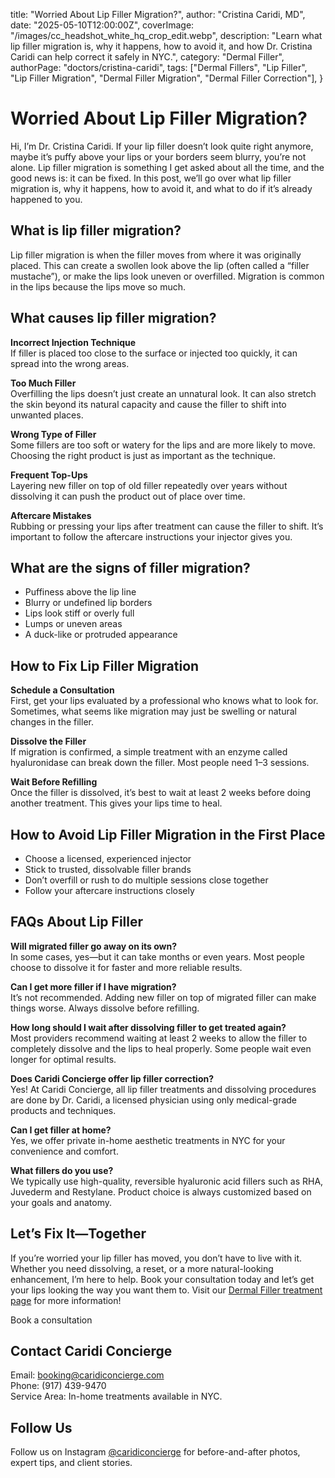   title: "Worried About Lip Filler Migration?",
  author: "Cristina Caridi, MD",
  date: "2025-05-10T12:00:00Z",
  coverImage: "/images/cc_headshot_white_hq_crop_edit.webp",
  description:
    "Learn what lip filler migration is, why it happens, how to avoid it, and how Dr. Cristina Caridi can help correct it safely in NYC.",
  category: "Dermal Filler",
  authorPage: "doctors/cristina-caridi",
  tags: ["Dermal Fillers", "Lip Filler", "Lip Filler Migration", "Dermal Filler Migration", "Dermal Filler Correction"],
}

# Worried About Lip Filler Migration?

Hi, I’m Dr. Cristina Caridi. If your lip filler doesn’t look quite right anymore, maybe it’s puffy above your lips or your borders seem blurry, you’re not alone. Lip filler migration is something I get asked about all the time, and the good news is: it can be fixed. In this post, we’ll go over what lip filler migration is, why it happens, how to avoid it, and what to do if it’s already happened to you.


## What is lip filler migration?

Lip filler migration is when the filler moves from where it was originally placed. This can create a swollen look above the lip (often called a “filler mustache”), or make the lips look uneven or overfilled. Migration is common in the lips because the lips move so much.


## What causes lip filler migration?

**Incorrect Injection Technique**  
If filler is placed too close to the surface or injected too quickly, it can spread into the wrong areas.

**Too Much Filler**  
Overfilling the lips doesn’t just create an unnatural look. It can also stretch the skin beyond its natural capacity and cause the filler to shift into unwanted places.

**Wrong Type of Filler**  
Some fillers are too soft or watery for the lips and are more likely to move. Choosing the right product is just as important as the technique.

**Frequent Top-Ups**  
Layering new filler on top of old filler repeatedly over years without dissolving it can push the product out of place over time.

**Aftercare Mistakes**  
Rubbing or pressing your lips after treatment can cause the filler to shift. It’s important to follow the aftercare instructions your injector gives you.


## What are the signs of filler migration?

- Puffiness above the lip line  
- Blurry or undefined lip borders  
- Lips look stiff or overly full  
- Lumps or uneven areas  
- A duck-like or protruded appearance  


## How to Fix Lip Filler Migration

**Schedule a Consultation**  
First, get your lips evaluated by a professional who knows what to look for. Sometimes, what seems like migration may just be swelling or natural changes in the filler.

**Dissolve the Filler**  
If migration is confirmed, a simple treatment with an enzyme called hyaluronidase can break down the filler. Most people need 1–3 sessions.

**Wait Before Refilling**  
Once the filler is dissolved, it’s best to wait at least 2 weeks before doing another treatment. This gives your lips time to heal. 


## How to Avoid Lip Filler Migration in the First Place

- Choose a licensed, experienced injector  
- Stick to trusted, dissolvable filler brands  
- Don’t overfill or rush to do multiple sessions close together  
- Follow your aftercare instructions closely  


## FAQs About Lip Filler

**Will migrated filler go away on its own?**  
In some cases, yes—but it can take months or even years. Most people choose to dissolve it for faster and more reliable results.

**Can I get more filler if I have migration?**  
It’s not recommended. Adding new filler on top of migrated filler can make things worse. Always dissolve before refilling.

**How long should I wait after dissolving filler to get treated again?**  
Most providers recommend waiting at least 2 weeks to allow the filler to completely dissolve and the lips to heal properly. Some people wait even longer for optimal results.

**Does Caridi Concierge offer lip filler correction?**  
Yes! At Caridi Concierge, all lip filler treatments and dissolving procedures are done by Dr. Caridi, a licensed physician using only medical-grade products and techniques.

**Can I get filler at home?**  
Yes, we offer private in-home aesthetic treatments in NYC for your convenience and comfort.

**What fillers do you use?**  
We typically use high-quality, reversible hyaluronic acid fillers such as RHA, Juvederm and Restylane. Product choice is always customized based on your goals and anatomy.


## Let’s Fix It—Together

If you’re worried your lip filler has moved, you don’t have to live with it. Whether you need dissolving, a reset, or a more natural-looking enhancement, I’m here to help. Book your consultation today and let’s get your lips looking the way you want them to.
Visit our [Dermal Filler treatment page](/treatments/dermal-fillers) for more information!

<PrimaryButton href="/book" variant="primary">Book a consultation</PrimaryButton>


## Contact Caridi Concierge

Email: [booking@caridiconcierge.com](mailto:booking@caridiconcierge.com)  
Phone: (917) 439-9470  
Service Area: In-home treatments available in NYC.


## Follow Us

Follow us on Instagram [@caridiconcierge](https://www.instagram.com/caridiconcierge) for before-and-after photos, expert tips, and client stories.
